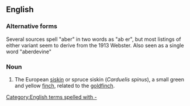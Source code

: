 ==English==

===Alternative forms===
Several sources spell "aber" in two words as "ab er", but most listings of either variant seem to derive from the 1913 Webster.  Also seen as a single word "aberdevine"

===Noun===
{{en-noun}}

# {{zoology}} The European [[siskin]] or spruce siskin (''Carduelis spinus''), a small green and yellow [[finch]], related to the [[goldfinch]].
[[Category:English terms spelled with -]]